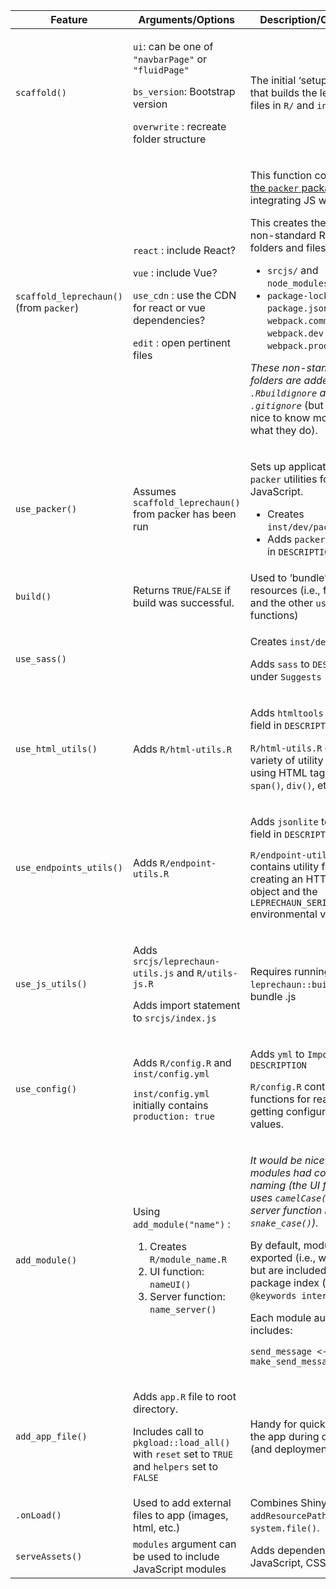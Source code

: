::: {style="font-size: 0.85em;"}
+-----------------------------------------+------------------------------------------------------------------------------------------------+----------------------------------------------------------------------------------------------------------------------------------------------+
| Feature                                 | Arguments/Options                                                                              | Description/Comments                                                                                                                         |
+=========================================+================================================================================================+==============================================================================================================================================+
| `scaffold()`                            | `ui`: can be one of `"navbarPage"` or `"fluidPage"`                                            | The initial 'setup' function that builds the leprechaun files in `R/` and `inst/`                                                            |
|                                         |                                                                                                |                                                                                                                                              |
|                                         | `bs_version`: Bootstrap version                                                                |                                                                                                                                              |
|                                         |                                                                                                |                                                                                                                                              |
|                                         | `overwrite` : recreate folder structure                                                        |                                                                                                                                              |
+-----------------------------------------+------------------------------------------------------------------------------------------------+----------------------------------------------------------------------------------------------------------------------------------------------+
| `scaffold_leprechaun()` (from `packer`) | `react` : include React?                                                                       | This function comes from [the `packer` package](https://packer.john-coene.com/#/references/scaffold_leprechaun) for integrating JS with R.   |
|                                         |                                                                                                |                                                                                                                                              |
|                                         | `vue` : include Vue?                                                                           | This creates the following non-standard R package folders and files:                                                                         |
|                                         |                                                                                                |                                                                                                                                              |
|                                         | `use_cdn` : use the CDN for react or vue dependencies?                                         | -   `srcjs/` and `node_modules/`                                                                                                             |
|                                         |                                                                                                | -   `package-lock.json`, `package.json`, `webpack.common.js,` `webpack.dev.js`, and `webpack.prod.js` files                                  |
|                                         | `edit` : open pertinent files                                                                  |                                                                                                                                              |
|                                         |                                                                                                | *These non-standard folders are added to the `.Rbuildignore` and `.gitignore`* (but it would be nice to know more about what they do).       |
+-----------------------------------------+------------------------------------------------------------------------------------------------+----------------------------------------------------------------------------------------------------------------------------------------------+
| `use_packer()`                          | Assumes `scaffold_leprechaun()` from packer has been run                                       | Sets up application to use `packer` utilities for bundling JavaScript.                                                                       |
|                                         |                                                                                                |                                                                                                                                              |
|                                         |                                                                                                | -   Creates `inst/dev/packer.R`                                                                                                              |
|                                         |                                                                                                | -   Adds `packer` to `Suggests` in `DESCRIPTION`                                                                                             |
+-----------------------------------------+------------------------------------------------------------------------------------------------+----------------------------------------------------------------------------------------------------------------------------------------------+
| `build()`                               | Returns `TRUE`/`FALSE` if build was successful.                                                | Used to 'bundle' various resources (i.e., from `packer` and the other `use_` functions)                                                      |
+-----------------------------------------+------------------------------------------------------------------------------------------------+----------------------------------------------------------------------------------------------------------------------------------------------+
| `use_sass()`                            |                                                                                                | Creates `inst/dev/sass.R`                                                                                                                    |
|                                         |                                                                                                |                                                                                                                                              |
|                                         |                                                                                                | Adds `sass` to `DESCRIPTION` under `Suggests`                                                                                                |
+-----------------------------------------+------------------------------------------------------------------------------------------------+----------------------------------------------------------------------------------------------------------------------------------------------+
| `use_html_utils()`                      | Adds `R/html-utils.R`                                                                          | Adds `htmltools` to `Imports` field in `DESCRIPTION`                                                                                         |
|                                         |                                                                                                |                                                                                                                                              |
|                                         |                                                                                                | `R/html-utils.R` contains a variety of utility functions using HTML tags (i.e., `span()`, `div()`, etc.)                                     |
+-----------------------------------------+------------------------------------------------------------------------------------------------+----------------------------------------------------------------------------------------------------------------------------------------------+
| `use_endpoints_utils()`                 | Adds `R/endpoint-utils.R`                                                                      | Adds `jsonlite` to `Imports` field in `DESCRIPTION`                                                                                          |
|                                         |                                                                                                |                                                                                                                                              |
|                                         |                                                                                                | `R/endpoint-utils.R` contains utility functions for creating an HTTP response object and the `LEPRECHAUN_SERIALISER` environmental variable. |
+-----------------------------------------+------------------------------------------------------------------------------------------------+----------------------------------------------------------------------------------------------------------------------------------------------+
| `use_js_utils()`                        | Adds `srcjs/leprechaun-utils.js` and `R/utils-js.R`                                            | Requires running `leprechaun::build()` to bundle .js                                                                                         |
|                                         |                                                                                                |                                                                                                                                              |
|                                         | Adds import statement to `srcjs/index.js`                                                      |                                                                                                                                              |
+-----------------------------------------+------------------------------------------------------------------------------------------------+----------------------------------------------------------------------------------------------------------------------------------------------+
| `use_config()`                          | Adds `R/config.R` and `inst/config.yml`                                                        | Adds `yml` to `Imports` field in `DESCRIPTION`                                                                                               |
|                                         |                                                                                                |                                                                                                                                              |
|                                         | `inst/config.yml` initially contains `production: true`                                        | `R/config.R` contains functions for reading and getting configuration values.                                                                |
+-----------------------------------------+------------------------------------------------------------------------------------------------+----------------------------------------------------------------------------------------------------------------------------------------------+
| `add_module()`                          | Using `add_module("name")` :                                                                   | *It would be nice if the modules had consistent naming (the UI function uses `camelCase()` and the server function is `snake_case()`).*      |
|                                         |                                                                                                |                                                                                                                                              |
|                                         | 1.  Creates `R/module_name.R`                                                                  | By default, modules aren't exported (i.e., with `@export`), but are included in the package index (i.e., with `@keywords internal`)          |
|                                         | 2.  UI function: `nameUI()`                                                                    |                                                                                                                                              |
|                                         | 3.  Server function: `name_server()`                                                           | Each module automatically includes:                                                                                                          |
|                                         |                                                                                                |                                                                                                                                              |
|                                         |                                                                                                | `send_message <- make_send_message(session)`                                                                                                 |
+-----------------------------------------+------------------------------------------------------------------------------------------------+----------------------------------------------------------------------------------------------------------------------------------------------+
| `add_app_file()`                        | Adds `app.R` file to root directory.                                                           | Handy for quickly launching the app during development (and deployment).                                                                     |
|                                         |                                                                                                |                                                                                                                                              |
|                                         | Includes call to `pkgload::load_all()` with `reset` set to `TRUE` and `helpers` set to `FALSE` |                                                                                                                                              |
+-----------------------------------------+------------------------------------------------------------------------------------------------+----------------------------------------------------------------------------------------------------------------------------------------------+
| `.onLoad()`                             | Used to add external files to app (images, html, etc.)                                         | Combines Shiny's `addResourcePath()` and `system.file()`.                                                                                    |
+-----------------------------------------+------------------------------------------------------------------------------------------------+----------------------------------------------------------------------------------------------------------------------------------------------+
| `serveAssets()`                         | `modules` argument can be used to include JavaScript modules                                   | Adds dependencies for JavaScript, CSS, and HTML.                                                                                             |
+-----------------------------------------+------------------------------------------------------------------------------------------------+----------------------------------------------------------------------------------------------------------------------------------------------+
:::
